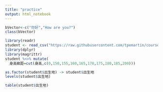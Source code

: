 ```yaml
---
title: "practice"
output: html_notebook
---
```


```r
bVector<-c("你好","How are you?")
class(bVector)
```

```r
library(readr)
student <- read_csv("https://raw.githubusercontent.com/tpemartin/course-107-1-programming-for-data-science/master/data/student.csv")
library(dplyr)
library(magrittr)
student %<>% mutate(
  身高級距=cut(身高,c(0,150,155,160,165,170,175,180,185,200)))
```

```r
as.factor(student$出生地) -> student$出生地
levels(student$出生地)
```
```r
table(student$出生地)
```

```r

```

